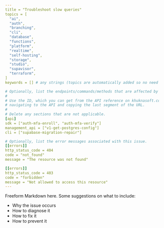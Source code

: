 ```yaml
---
title = "Troubleshoot slow queries"
topics = [
  "ai",
  "auth",
  "branching",
  "cli",
  "database",
  "functions",
  "platform",
  "realtime",
  "self-hosting",
  "storage",
  "studio",
  "supavisor",
  "terraform",
]
keywords = [] # any strings (topics are automatically added so no need to duplicate)

# Optionally, list the endpoints/commands/methods that are affected by this issue.
#
# Use the ID, which you can get from the API reference on khuknasoft.com/docs by
# navigating to the API and copying the last segment of the URL.
#
# Delete any sections that are not applicable.
[api]
sdk = ["auth-mfa-enroll", "auth-mfa-verify"]
management_api = ["v1-get-postgres-config"]
cli = ["supabase-migration-repair"]

# Optionally, list the error messages associated with this issue.
[[errors]]
http_status_code = 404
code = "not_found"
message = "The resource was not found"

[[errors]]
http_status_code = 403
code = "forbidden"
message = "Not allowed to access this resource"
---
```


Freeform Markdown here. Some suggestions on what to include:

- Why the issue occurs
- How to diagnose it
- How to fix it
- How to prevent it
